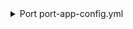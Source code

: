 <details>

<summary> Port port-app-config.yml </summary>

```yaml showLineNumbers
resources:
  - kind: repository
    selector:
      query: "true"
    port:
      entity:
        mappings:
          identifier: .name
          title: .name
          blueprint: '"githubRepository"'
          properties:
            readme: file://README.md
            url: .html_url
            defaultBranch: .default_branch
  - kind: dependabot-alert
    selector:
      query: "true"
      states: ["open", "fixed"] # other options: auto_fixed, dismissed
    port:
      entity:
        mappings:
          identifier: .__repository + "-" + (.number | tostring)
          title: .number | tostring
          blueprint: '"githubDependabotAlert"'
          properties:
            state: .state
            severity: .security_advisory.severity
            packageName: .dependency.package.name
            packageEcosystem: .dependency.package.ecosystem
            manifestPath: .dependency.manifest_path
            scope: .dependency.scope
            ghsaID: .security_advisory.ghsa_id
            cveID: .security_advisory.cve_id
            url: .html_url
            references: "[.security_advisory.references[].url]"
            alertCreatedAt: .created_at
            alertUpdatedAt: .updated_at
          relations:
            repository: .__repository
  - kind: code-scanning-alerts
    selector:
      query: "true"
      state: "dismissed" # other options: open, closed, fixed
    port:
      entity:
        mappings:
          identifier: .__repository + "-" + (.number | tostring)
          title: .rule.name
          blueprint: '"githubCodeScanAlerts"'
          properties:
            state: .state
            severity: .rule.severity
            tags: .rule.tags
            description: .rule.description
            url: .html_url
          relations:
            repository: .__repository
```

</details>
